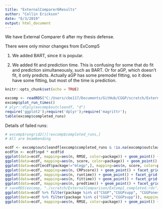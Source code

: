 ```yaml
---
title: "ExternalComparer6Results"
author: "Collin Erickson"
date: "6/3/2019"
output: html_document
---
```


We have External Comparer 6 after my thesis defense.

There were only minor changes from ExComp5

1. We added BART, since it is popular.

2. We added fit and prediction time.
This is confusing for some that do fit and prediction simultaneously,
such as BART.
Or for aGP, which doesn't fit, it only predicts.
Actually aGP has some premodel fitting, so it does have some fitting,
but most of the time is prediction.

```r
knitr::opts_chunk$set(echo = TRUE)
```

```r
excomp <- readRDS("C:/Users/cbe117/Documents/GitHub/CGGP/scratch/ExternalComparison/ExComp6_almostall.rds")
excomp$plot_run_times()
# plyr::dlply(excomp$outcleandf, "d")
require('ggplot2');require('dplyr');require('magrittr');
table(excomp$completed_runs)
```

Details of failed runs:
```r
# excomp$rungrid2()[!excomp$completed_runs,]
# All are beambending
```

```r
ecdf <- excomp$outcleandf[excomp$completed_runs & !is.na(excomp$outcleandf$package),]
ecdf$n <- ecdf$npd * ecdf$d
ggplot(data=ecdf, mapping=aes(n, RMSE, color=package)) + geom_point() + facet_grid(f ~ package, scales="free_y") + scale_y_log10() + scale_x_log10()
ggplot(data=ecdf, mapping=aes(n, score, color=package)) + geom_point() + facet_grid(f ~ package, scales="free_y") + scale_x_log10()
ggplot(data=ecdf[ecdf$package!="mlegp",], mapping=aes(n, score, color=package)) + geom_point() + facet_grid(f ~ package, scales="free_y") + scale_x_log10()
ggplot(data=ecdf, mapping=aes(n, CRPscore)) + geom_point() + facet_grid(f ~ package, scales="free_y") + scale_y_log10()
ggplot(data=ecdf, mapping=aes(n, runtime)) + geom_point() + facet_grid(f ~ package, scales="free_y") + scale_y_log10() + scale_x_log10()
ggplot(data=ecdf, mapping=aes(n, fittime)) + geom_point() + facet_grid(f ~ package, scales="free_y") + scale_y_log10() + scale_x_log10()
ggplot(data=ecdf, mapping=aes(n, predtime)) + geom_point() + facet_grid(f ~ package, scales="free_y") + scale_y_log10() + scale_x_log10()
# saveRDS(excomp, "./scratch/ExternalComparison/ExComp1_completed.rds")
ggplot(data=ecdf %>% filter(package %in% c("CGGP","CGGPsupp", "CGGPoneshot")), mapping=aes(n, RMSE, color=correlation)) + geom_point() + facet_grid(f ~ interaction(package,correlation), scales="free_y") + scale_y_log10() + scale_x_log10()
ggplot(data=ecdf %>% filter(package %in% c("CGGP","CGGPsupp")), mapping=aes(n, RMSE, color=correlation)) + geom_point() + facet_grid(f ~ interaction(package,correlation), scales="free_y") + scale_y_log10() + scale_x_log10()
ggplot(data=ecdf, mapping=aes(n, RMSE, color=package)) + geom_point() + facet_grid(f ~ package, scales="free_y") + scale_y_log10() + scale_x_log10()

```

